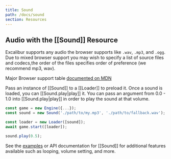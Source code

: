 ```yaml
---
title: Sound
path: /docs/sound
section: Resources
---
```


## Audio with the [[Sound]] Resource

Excalibur supports any audio the browser supports like `.wav`, `.mp3`, and `.ogg`. Due to mixed browser support you may wish to specify a list of
source files and codecs,the order of the files specifies order of preference (we recommend mp3, wav).

Major Browser support table [documented on MDN](https://developer.mozilla.org/en-US/docs/Web/Guide/Audio_and_video_delivery/Cross-browser_audio_basics#audio_codec_support)

Pass an instance of [[Sound]] to a [[Loader]] to preload it. Once a sound
is loaded, you can [[Sound.play|play]] it. You can pass an argument from 0.0 - 1.0
into [[Sound.play|play]] in order to play the sound at that volume.

```typescript
const game = new Engine({...});
const sound = new Sound('./path/to/my.mp3', './path/to/fallback.wav');

const loader = new Loader([sound]);
await game.start([loader]);

sound.play(0.5);
```

See the [examples](https://excaliburjs.com/examples/?path=/docs/audio) or API documentation for [[Sound]] for additional features available such as looping, volume setting, and more.

<Example story="audio" />

